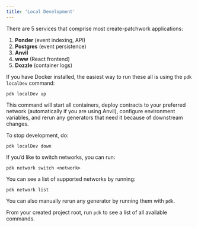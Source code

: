 ```yaml
---
title: 'Local Development'
---
```

There are 5 services that comprise most create-patchwork applications:

1. **Ponder** (event indexing, API)
2. **Postgres** (event persistence)
3. **Anvil**
4. **www** (React frontend)
5. **Dozzle** (container logs)

If you have Docker installed, the easiest way to run these all is using the `pdk localDev` command:

```shell
pdk localDev up
```

This command will start all containers, deploy contracts to your preferred network (automatically if you are using Anvil), configure environment variables, and rerun any generators that need it because of downstream changes.

To stop development, do:

```shell
pdk localDev down
```

If you’d like to switch networks, you can run:

```shell
pdk network switch <network>
```

You can see a list of supported networks by running:

```shell
pdk network list
```

You can also manually rerun any generator by running them with `pdk`.

From your created project root, run `pdk` to see a list of all available commands.